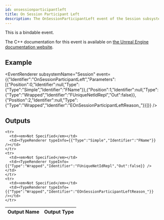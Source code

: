 ```yaml
---
id: onsessionparticipantleft
title: On Session Participant Left
description: The OnSessionParticipantLeft event of the Session subsystem.
---
```



This is a bindable event.

The C++ documentation for this event is available on [the Unreal Engine documentation website](https://dev.epicgames.com/documentation/en-us/unreal-engine/API/Plugins/OnlineSubsystem/Interfaces/IOnlineSession/).

## Example

<EventRenderer subsystemName="Session" event={{"Identifier":"OnSessionParticipantLeft","Parameters":[{"Position":0,"Identifier":null,"Type":{"Type":"Simple","Identifier":"FName"}},{"Position":1,"Identifier":null,"Type":{"Type":"Wrapped","Identifier":"FUniqueNetIdRepl","Out":false}},{"Position":2,"Identifier":null,"Type":{"Type":"Wrapped","Identifier":"EOnSessionParticipantLeftReason_"}}]}} />

## Outputs


<table>
  <thead>
    <tr>
      <th>Output Name</th>
      <th>Output Type</th>
    </tr>
  </thead>
  <tbody>
    
    <tr>
      <td><em>Not Specified</em></td>
      <td><TypeRenderer typeInfo={{"Type":"Simple","Identifier":"FName"}} /></td>
    </tr>
    <tr>
      <td><em>Not Specified</em></td>
      <td><TypeRenderer typeInfo={{"Type":"Wrapped","Identifier":"FUniqueNetIdRepl","Out":false}} /></td>
    </tr>
    <tr>
      <td><em>Not Specified</em></td>
      <td><TypeRenderer typeInfo={{"Type":"Wrapped","Identifier":"EOnSessionParticipantLeftReason_"}} /></td>
    </tr>
  </tbody>
</table>



